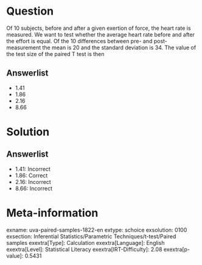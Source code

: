 Question
========

Of 10 subjects, before and after a given exertion of force, the heart rate is measured. We want to test whether the average heart rate before and after the effort is equal. Of the 10 differences between pre- and post-measurement the mean is 20 and the standard deviation is 34. The value of the test size of the paired T test is then

Answerlist
----------

* 1.41
* 1.86
* 2.16
* 8.66

Solution
========

Answerlist
----------

* 1.41: Incorrect
* 1.86: Correct
* 2.16: Incorrect
* 8.66: Incorrect

Meta-information
================
exname: uva-paired-samples-1822-en
extype: schoice
exsolution: 0100
exsection: Inferential Statistics/Parametric Techniques/t-test/Paired samples
exextra[Type]: Calculation
exextra[Language]: English
exextra[Level]: Statistical Literacy
exextra[IRT-Difficulty]: 2.08
exextra[p-value]: 0.5431

